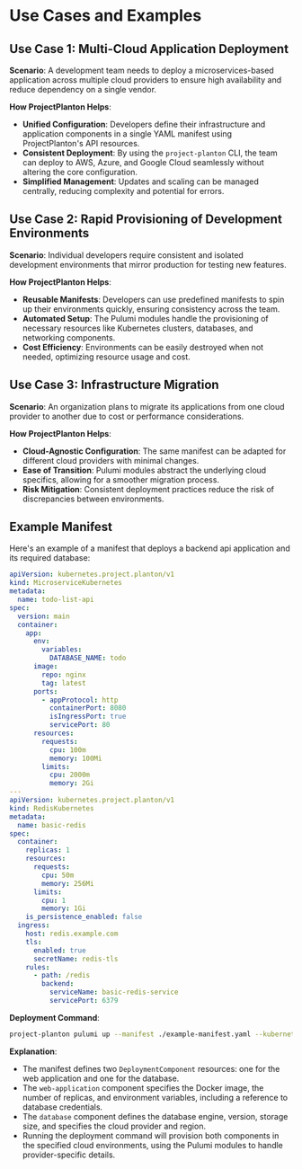 # Use Cases and Examples

## Use Case 1: Multi-Cloud Application Deployment

**Scenario**: A development team needs to deploy a microservices-based application across multiple cloud providers to
ensure high availability and reduce dependency on a single vendor.

**How ProjectPlanton Helps**:

- **Unified Configuration**: Developers define their infrastructure and application components in a single YAML manifest
using ProjectPlanton's API resources.
- **Consistent Deployment**: By using the `project-planton` CLI, the team can deploy to AWS, Azure, and Google Cloud
seamlessly without altering the core configuration.
- **Simplified Management**: Updates and scaling can be managed centrally, reducing complexity and potential for errors.

## Use Case 2: Rapid Provisioning of Development Environments

**Scenario**: Individual developers require consistent and isolated development environments that mirror production for
testing new features.

**How ProjectPlanton Helps**:

- **Reusable Manifests**: Developers can use predefined manifests to spin up their environments quickly, ensuring
consistency across the team.
- **Automated Setup**: The Pulumi modules handle the provisioning of necessary resources like Kubernetes clusters,
databases, and networking components.
- **Cost Efficiency**: Environments can be easily destroyed when not needed, optimizing resource usage and cost.

## Use Case 3: Infrastructure Migration

**Scenario**: An organization plans to migrate its applications from one cloud provider to another due to cost or
performance considerations.

**How ProjectPlanton Helps**:

- **Cloud-Agnostic Configuration**: The same manifest can be adapted for different cloud providers with minimal changes.
- **Ease of Transition**: Pulumi modules abstract the underlying cloud specifics, allowing for a smoother migration
process.
- **Risk Mitigation**: Consistent deployment practices reduce the risk of discrepancies between environments.

## Example Manifest

Here's an example of a manifest that deploys a backend api application and its required database:

```yaml
apiVersion: kubernetes.project.planton/v1
kind: MicroserviceKubernetes
metadata:
  name: todo-list-api
spec:
  version: main
  container:
    app:
      env:
        variables:
          DATABASE_NAME: todo
      image:
        repo: nginx
        tag: latest
      ports:
        - appProtocol: http
          containerPort: 8080
          isIngressPort: true
          servicePort: 80
      resources:
        requests:
          cpu: 100m
          memory: 100Mi
        limits:
          cpu: 2000m
          memory: 2Gi
---
apiVersion: kubernetes.project.planton/v1
kind: RedisKubernetes
metadata:
  name: basic-redis
spec:
  container:
    replicas: 1
    resources:
      requests:
        cpu: 50m
        memory: 256Mi
      limits:
        cpu: 1
        memory: 1Gi
    is_persistence_enabled: false
  ingress:
    host: redis.example.com
    tls:
      enabled: true
      secretName: redis-tls
    rules:
      - path: /redis
        backend:
          serviceName: basic-redis-service
          servicePort: 6379
```

**Deployment Command**:

```bash
project-planton pulumi up --manifest ./example-manifest.yaml --kubernetes-cluster ./k8s-cluster.yaml
```

**Explanation**:

- The manifest defines two `DeploymentComponent` resources: one for the web application and one for the database.
- The `web-application` component specifies the Docker image, the number of replicas, and environment variables,
including a reference to database credentials.
- The `database` component defines the database engine, version, storage size, and specifies the cloud provider and
region.
- Running the deployment command will provision both components in the specified cloud environments, using the Pulumi
modules to handle provider-specific details.
